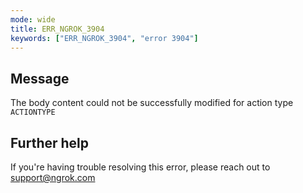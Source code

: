 ```yaml
---
mode: wide
title: ERR_NGROK_3904
keywords: ["ERR_NGROK_3904", "error 3904"]
---
```


## Message

The body content could not be successfully modified for action type `ACTIONTYPE`

## Further help

If you're having trouble resolving this error, please reach out to [support@ngrok.com](mailto:support@ngrok.com?subject=Help%20with%20ERR_NGROK_3904)
